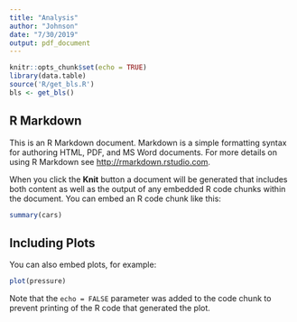```yaml
---
title: "Analysis"
author: "Johnson"
date: "7/30/2019"
output: pdf_document
---
```


```r
knitr::opts_chunk$set(echo = TRUE)
library(data.table)
source('R/get_bls.R')
bls <- get_bls()
```

## R Markdown

This is an R Markdown document. Markdown is a simple formatting syntax for authoring HTML, PDF, and MS Word documents. For more details on using R Markdown see <http://rmarkdown.rstudio.com>.

When you click the **Knit** button a document will be generated that includes both content as well as the output of any embedded R code chunks within the document. You can embed an R code chunk like this:

```r
summary(cars)
```

## Including Plots

You can also embed plots, for example:

```r
plot(pressure)
```

Note that the `echo = FALSE` parameter was added to the code chunk to prevent printing of the R code that generated the plot.
